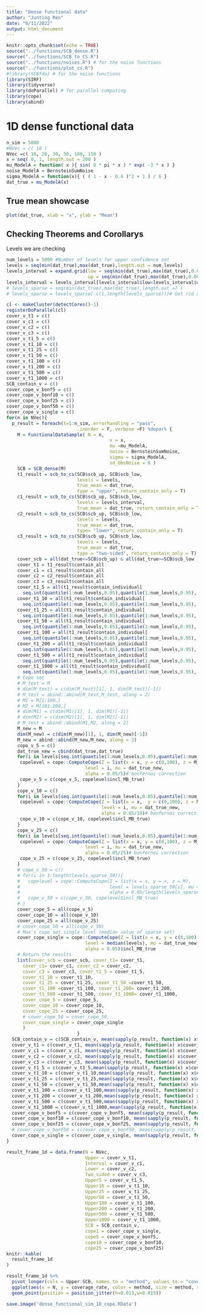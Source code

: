 ```yaml
---
title: "Dense functional data"
author: "Junting Ren"
date: "6/11/2022"
output: html_document
---
```


```r
knitr::opts_chunk$set(echo = TRUE)
source("../functions/SCB_dense.R")
source("../functions/SCB_to_CS.R")
source("../functions/noises.R") # for the noise functions
source("../functions/plot_cs.R") 
#library(SCBfda) # for the noise functions
library(SIRF)
library(tidyverse)
library(doParallel) # for parallel computing
library(cope)
library(abind)
```



# 1D dense functional data
```r
n_sim = 5000
#NVec = c( 10 )
NVec =c( 10, 20, 30, 50, 100, 150 )
x = seq( 0, 1, length.out = 200 )
mu_ModelA = function( x ){ sin( 8 * pi * x ) * exp( -3 * x ) }
noise_ModelA = BernsteinSumNoise
sigma_ModelA = function(x){ ( ( 1 - x - 0.4 )^2 + 1 ) / 6 }
dat_true = mu_ModelA(x)
```

## True mean showcase
```r
plot(dat_true, xlab = "x", ylab = "Mean")
```


## Checking Theorems and Corollarys
Levels we are checking
```r
num_levels = 5000 #Number of levels for upper confidence set
levels = seq(min(dat_true),max(dat_true),length.out = num_levels)
levels_interval = expand.grid(low = seq(min(dat_true),max(dat_true),0.005),
                              up = seq(min(dat_true),max(dat_true),0.005))
levels_interval = levels_interval[levels_interval$low<levels_interval$up, ]
# levels_sparse = seq(min(dat_true),max(dat_true),length.out =7 )
# levels_sparse = levels_sparse[-c(1,length(levels_sparse))]# Get rid of the max and min
```


```r
cl <- makeCluster(detectCores()-1)
registerDoParallel(cl)
cover_v_t1 = c()
cover_v_c1 = c()
cover_v_c2 = c()
cover_v_c3 = c()
cover_v_t1_5 = c()
cover_v_t1_10 = c()
cover_v_t1_25 = c()
cover_v_t1_50 = c()
cover_v_t1_100 = c()
cover_v_t1_200 = c()
cover_v_t1_500 = c()
cover_v_t1_1000 = c()
SCB_contain_v = c()
cover_cope_v_bonf5 = c()
cover_cope_v_bonf10 = c()
cover_cope_v_bonf25 = c()
cover_cope_v_bonf50 = c()
cover_cope_v_single = c()
for(n in NVec){
  p_result = foreach(t=1:n_sim,.errorhandling = "pass", 
                          .inorder = F,.verbose	=F) %dopar% {
    M = FunctionalDataSample( N = n,
                                      x = x,
                                      mu =mu_ModelA,
                                      noise = BernsteinSumNoise,
                                      sigma = sigma_ModelA,
                                      sd_ObsNoise = 0 )
    SCB = SCB_dense(M)
    t1_result = scb_to_cs(SCB$scb_up, SCB$scb_low, 
                          levels = levels,
                          true_mean = dat_true,
                          type = "upper", return_contain_only = T)
    c1_result = scb_to_cs(SCB$scb_up, SCB$scb_low, 
                          levels = levels_interval,
                          true_mean = dat_true, return_contain_only = T)
    c2_result = scb_to_cs(SCB$scb_up, SCB$scb_low, 
                          levels = levels,
                          true_mean = dat_true,
                          type= "lower", return_contain_only = T)
    c3_result = scb_to_cs(SCB$scb_up, SCB$scb_low, 
                          levels = levels,
                          true_mean = dat_true,
                          type = "two-sided", return_contain_only = T)
    cover_scb = all(dat_true<=SCB$scb_up) & all(dat_true>=SCB$scb_low )
    cover_t1 = t1_result$contain_all
    cover_c1 = c1_result$contain_all
    cover_c2 = c2_result$contain_all
    cover_c3 = c3_result$contain_all
    cover_t1_5 = all(t1_result$contain_individual[
      seq.int(quantile(1:num_levels,0.05),quantile(1:num_levels,0.95), length.out = 5)])
    cover_t1_10 = all(t1_result$contain_individual[
      seq.int(quantile(1:num_levels,0.05),quantile(1:num_levels,0.95), length.out = 10)])
    cover_t1_25 = all(t1_result$contain_individual[
      seq.int(quantile(1:num_levels,0.05),quantile(1:num_levels,0.95), length.out = 25)])
    cover_t1_50 = all(t1_result$contain_individual[
      seq.int(quantile(1:num_levels,0.05),quantile(1:num_levels,0.95), length.out = 50)])
    cover_t1_100 = all(t1_result$contain_individual[
      seq.int(quantile(1:num_levels,0.05),quantile(1:num_levels,0.95), length.out = 100)])
    cover_t1_200 = all(t1_result$contain_individual[
      seq.int(quantile(1:num_levels,0.05),quantile(1:num_levels,0.95), length.out = 200)])
    cover_t1_500 = all(t1_result$contain_individual[
      seq.int(quantile(1:num_levels,0.05),quantile(1:num_levels,0.95), length.out = 500)])
    cover_t1_1000 = all(t1_result$contain_individual[
      seq.int(quantile(1:num_levels,0.05),quantile(1:num_levels,0.95), length.out = 1000)])
    # Cope set
    # M_test = M
    # dim(M_test) = c(dim(M_test)[1], 1, dim(M_test)[-1])
    # M_test = abind::abind(M_test,M_test, along = 2)
    # M1 = M[1:100,]
    # M2 = M[101:200,]
    # dim(M1) = c(dim(M1)[1], 1, dim(M1)[-1])
    # dim(M2) = c(dim(M2)[1], 1, dim(M2)[-1])
    # M_test = abind::abind(M1,M2, along = 2)
    M_new = M
    dim(M_new) = c(dim(M_new)[1], 1, dim(M_new)[-1])
    M_new = abind::abind(M_new,M_new, along = 2)
    cope_v_5 = c()
    dat_true_new = cbind(dat_true,dat_true)
    for(i in levels[seq.int(quantile(1:num_levels,0.05),quantile(1:num_levels,0.95), length.out = 5)]){
     copelevel = cope::ComputeCope(Z = list(x = x, y = c(0,100), z = M_new), 
                             level = i, mu = dat_true_new, 
                             alpha = 0.05/5)# bonfernoi correction
     cope_v_5 = c(cope_v_5, copelevel$incl_MB_true)
    }
    cope_v_10 = c()
    for(i in levels[seq.int(quantile(1:num_levels,0.05),quantile(1:num_levels,0.95), length.out = 10)]){
     copelevel = cope::ComputeCope(Z = list(x = x,  y = c(0,100), z = M_new),
                                   level = i, mu = dat_true_new,
                                   alpha = 0.05/10)# bonfernoi correction
     cope_v_10 = c(cope_v_10, copelevel$incl_MB_true)
    }
    cope_v_25 = c()
    for(i in levels[seq.int(quantile(1:num_levels,0.05),quantile(1:num_levels,0.95), length.out = 25)]){
     copelevel = cope::ComputeCope(Z = list(x = x, y = c(0,100), z = M_new), 
                             level = i, mu = dat_true_new, 
                             alpha = 0.05/25)# bonfernoi correction
     cope_v_25 = c(cope_v_25, copelevel$incl_MB_true)
    }
    # cope_v_50 = c()
    # for(i in 1:length(levels_sparse_50)){
    #   copelevel = cope::ComputeCope(Z = list(x = x, y = x, z = M), 
    #                                 level = levels_sparse_50[i], mu = dat_true, 
    #                                 alpha = 0.05/length(levels_sparse_50))# bonfernoi correction
    #   cope_v_50 = c(cope_v_50, copelevel$incl_MB_true)
    # }
    cover_cope_5 = all(cope_v_5)
    cover_cope_10 = all(cope_v_10)
    cover_cope_25 = all(cope_v_25)
    # cover_cope_50 = all(cope_v_50)
    # Max's cope set single level (median value of sparse set)
    cover_cope_single = cope::ComputeCope(Z = list(x = x, y = c(0,100), z = M_new), 
                             level = median(levels), mu = dat_true_new, 
                             alpha = 0.05)$incl_MB_true
    # Return the results
    list(cover_scb = cover_scb, cover_t1= cover_t1, 
      cover_c1= cover_c1, cover_c2 = cover_c2, 
      cover_c3 = cover_c3, cover_t1_5 = cover_t1_5,
      cover_t1_10 = cover_t1_10,
      cover_t1_25 = cover_t1_25, cover_t1_50 =cover_t1_50,
      cover_t1_100 =cover_t1_100, cover_t1_200= cover_t1_200,
      cover_t1_500 =cover_t1_500, cover_t1_1000= cover_t1_1000,
      cover_cope_5 = cover_cope_5,
      cover_cope_10 = cover_cope_10,
      cover_cope_25 = cover_cope_25,
      # cover_cope_50 = cover_cope_50,
      cover_cope_single = cover_cope_single
      )
                          }
  SCB_contain_v = c(SCB_contain_v, mean(sapply(p_result, function(x) x$cover_scb)))
  cover_v_t1 = c(cover_v_t1, mean(sapply(p_result, function(x) x$cover_t1)))
  cover_v_c1 = c(cover_v_c1, mean(sapply(p_result, function(x) x$cover_c1)))
  cover_v_c2 = c(cover_v_c2, mean(sapply(p_result, function(x) x$cover_c2)))
  cover_v_c3 = c(cover_v_c3, mean(sapply(p_result, function(x) x$cover_c3)))
  cover_v_t1_5 = c(cover_v_t1_5,mean(sapply(p_result, function(x) x$cover_t1_5)))
  cover_v_t1_10 = c(cover_v_t1_10,mean(sapply(p_result, function(x) x$cover_t1_10)))
  cover_v_t1_25 = c(cover_v_t1_25,mean(sapply(p_result, function(x) x$cover_t1_25)))
  cover_v_t1_50 = c(cover_v_t1_50,mean(sapply(p_result, function(x) x$cover_t1_50)))
  cover_v_t1_100 = c(cover_v_t1_100,mean(sapply(p_result, function(x) x$cover_t1_100)))
  cover_v_t1_200 = c(cover_v_t1_200,mean(sapply(p_result, function(x) x$cover_t1_200)))
  cover_v_t1_500 = c(cover_v_t1_500,mean(sapply(p_result, function(x) x$cover_t1_500)))
  cover_v_t1_1000 = c(cover_v_t1_1000,mean(sapply(p_result, function(x) x$cover_t1_1000)))
  cover_cope_v_bonf5 = c(cover_cope_v_bonf5, mean(sapply(p_result, function(x) x$cover_cope_5)))
  cover_cope_v_bonf10 = c(cover_cope_v_bonf10, mean(sapply(p_result, function(x) x$cover_cope_10)))
  cover_cope_v_bonf25 = c(cover_cope_v_bonf25, mean(sapply(p_result, function(x) x$cover_cope_25)))
  # cover_cope_v_bonf50 = c(cover_cope_v_bonf50, mean(sapply(p_result, function(x) x$cover_cope_50)))
  cover_cope_v_single = c(cover_cope_v_single, mean(sapply(p_result, function(x) x$cover_cope_single)))
}

result_frame_1d = data.frame(N = NVec, 
                             Upper = cover_v_t1,
                             Interval = cover_v_c1,
                             Lower = cover_v_c2,
                             Two_sided = cover_v_c3,
                             Upper5 = cover_v_t1_5,
                             Upper10 = cover_v_t1_10,
                             Upper25 = cover_v_t1_25,
                             Upper50 = cover_v_t1_50,
                             Upper100 = cover_v_t1_100,
                             Upper200 = cover_v_t1_200,
                             Upper500 = cover_v_t1_500,
                             Upper1000 = cover_v_t1_1000,
                             SCB = SCB_contain_v,
                             cope1 = cover_cope_v_single,
                             cope5 = cover_cope_v_bonf5,
                             cope10 = cover_cope_v_bonf10,
                             cope25 = cover_cope_v_bonf25)
knitr::kable(
  result_frame_1d
)

```


```r
result_frame_1d %>% 
  pivot_longer(cols = Upper:SCB, names_to = "method", values_to = "coverage_rate") %>% 
  ggplot(aes(x = N, y = coverage_rate, color = method, size = method, shape = method))+
  geom_point(position = position_jitter(h=0.015,w=0.015))
```


```r
save.image('dense_functional_sim_1D_cope.RData')
```

